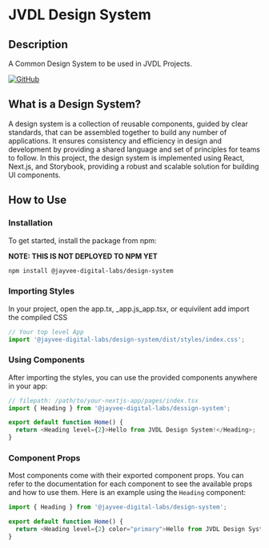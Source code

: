 
<Meta title="Introduction" />

# JVDL Design System

## Description

A Common Design System to be used in JVDL Projects.

[![GitHub](https://img.shields.io/badge/GitHub-Repository-blue)](https://github.com/JayVee-Digital-Labs/jvdl-design-system)

## What is a Design System?

A design system is a collection of reusable components, guided by clear standards, that can be assembled together to build any number of applications. It ensures consistency and efficiency in design and development by providing a shared language and set of principles for teams to follow. In this project, the design system is implemented using React, Next.js, and Storybook, providing a robust and scalable solution for building UI components.

## How to Use

### Installation

To get started, install the package from npm:

**NOTE: THIS IS NOT DEPLOYED TO NPM YET**
```sh
npm install @jayvee-digital-labs/design-system
```

### Importing Styles

In your project, open the app.tx, _app.js_app.tsx, or equivilent add import the compiled CSS

```ts
// Your top level App
import '@jayvee-digital-labs/design-system/dist/styles/index.css';
```

### Using Components

After importing the styles, you can use the provided components anywhere in your app:

```ts
// filepath: /path/to/your-nextjs-app/pages/index.tsx
import { Heading } from '@jayvee-digital-labs/dessign-system';

export default function Home() {
  return <Heading level={2}>Hello from JVDL Design System!</Heading>;
}
```

### Component Props

Most components come with their exported component props. You can refer to the documentation for each component to see the available props and how to use them. Here is an example using the `Heading` component:

```ts
import { Heading } from '@jayvee-digital-labs/design-system';

export default function Home() {
  return <Heading level={2} color="primary">Hello from JVDL Design System!</Heading>;
}